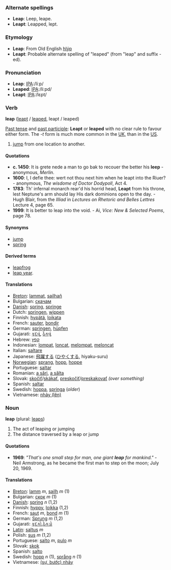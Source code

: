 ===Alternate spellings===
*'''Leap''': Leep, leape.
*'''Leapt''': Leapped, lept.

===Etymology===
*'''Leap''': From Old English [[hlýp]]
*'''Leapt''': Probable alternate spelling of "leaped" (from "leap" and suffix -ed).

===Pronunciation===
*'''Leap''': [[Pronunciation guide|IPA]]:/li&#720;p/
*'''Leaped''': [[Pronunciation guide|IPA]]:/li&#720;pd/
*'''Leapt''': [[Pronunciation guide|IPA]]:/l&#603;pt/

===Verb===
'''leap''' ([[leapt]] / [[leaped]], leapt / leaped)

[[Past tense]] and [[past participle]]: '''Leapt''' or '''leaped''' with no clear rule to favour either form.  The ''-t'' form is much more common in the [[United Kingdom|UK]], than in the [[United States|US]].

# [[jump]] from one location to another.

====Quotations====
* '''c. 1450''': It is grete nede a man to go bak to recouer the better his '''leep''' - anonymous, ''Merlin''.
* '''1600''': I, I defie thee: wert not thou next him when he leapt into the Riuer? - anonymous, ''The wisdome of Doctor Dodypoll'', Act 4.
* '''1783''': Th' infernal monarch rear'd his horrid head, '''Leapt''' from his throne, lest Neptune's arm should lay His dark dominions open to the day. - Hugh Blair, from the ''Illiad'' in ''Lectures on Rhetoric and Belles Lettres'' Lecture 4, page 65.
* '''1999''': It is better to leap into the void.  - Ai, ''Vice: New & Selected Poems'', page 78. 

====Synonyms====
* [[jump]]
* [[spring]]

====Derived terms====
* [[leapfrog]]
* [[leap year]].

====Translations====
*[[Breton]]: [[lammat]], [[sailhañ]]
*Bulgarian: [[скачам]]
*[[Danish]]: [[spring]], [[springe]]
*Dutch: [[springen]], [[wippen]]
*Finnish: [[hypätä]], [[loikata]]
*French: [[sauter]], [[bondir]]
*German: [[springen]], [[hüpfen]]
*Gujarati: [[કૂદવું]], [[ઠેકવું]]
*Hebrew: [[קפץ]]
*Indonesian: [[lompat]], [[loncat]], [[lompat|melompat]], [[loncat|meloncat]]
*Italian: [[saltare]]
*Japanese: [[飛躍]]する ([[ひやく]]する, hiyaku-suru)
*[[Norwegian]]: [[sprang]], [[hopp]], [[hoppe]]
*Portuguese: [[saltar]]
*Romanian: [[a sări]], [[a sălta]]
*Slovak: [[skočiť]]/[[skákať]], [[preskočiť]]/[[preskakovať]] ''(over something)''
*Spanish: [[saltar]]
*Swedish: [[hoppa]], [[springa]] (''older'')
*Vietnamese: [[nhảy|nhảy (lên)]]

===Noun===
'''leap''' (plural: [[leaps]])

#The act of leaping or jumping
#The distance traversed by a leap or jump

====Quotations====
* '''1969''': ''"That's one small step for man, one giant '''leap''' for mankind."'' - Neil Armstrong, as he became the first man to step on the moon; July 20, 1969.

====Translations====
*[[Breton]]: [[lamm]] ''m'', [[sailh]] ''m'' (1)
*Bulgarian: [[скок]] ''m'' (1)
*[[Danish]]: [[spring]] ''n'' (1,2)
*Finnish: [[hyppy]], [[loikka]] (1,2)
*French: [[saut]] ''m'', [[bond]] ''m'' (1)
*German: [[Sprung]] ''m'' (1,2)
*Gujarati: [[કૂદકો]],[[ઠેકડો]]
*[[Latin]]: [[saltus]] ''m''
*Polish: [[sus]] ''m'' (1,2)
*Portuguese: [[salto]] ''m'', [[pulo]] ''m''
*Slovak: [[skok]]
*Spanish: [[salto]]
*Swedish: [[hopp]] ''n'' (1), [[språng]] ''n'' (1)
*Vietnamese: [[nhảy|(sự, bước) nhảy]]